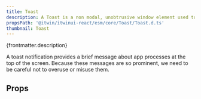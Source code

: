 ```yaml
---
title: Toast
description: A Toast is a non modal, unobtrusive window element used to display small amount of information to a user.
propsPath: '@itwin/itwinui-react/esm/core/Toast/Toast.d.ts'
thumbnail: Toast
---
```


<p>{frontmatter.description}</p>

<Placeholder componentPageName='toast' />

<LiveExample src='Toast.main.tsx'>
  <AllExamples.ToastMainExample client:load />
</LiveExample>

A toast notification provides a brief message about app processes at the top of the screen. Because these messages are so prominent, we need to be careful not to overuse or misuse them.

## Props

<PropsTable path={frontmatter.propsPath} />
